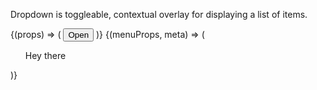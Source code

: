 
Dropdown is toggleable, contextual overlay for displaying a list of items.
<!--
<Dropdown>
    <Dropdown.Toggle>
        Dropdown Button
    </Dropdown.Toggle>
    <Dropdown.Menu>
        <Dropdown.Header>Dropdown header</Dropdown.Header>
        <Dropdown.Item href="">Action</Dropdown.Item>
        <Dropdown.Item href="">Another action</Dropdown.Item>
        <Dropdown.Divider />
        <Dropdown.Item>Separated link</Dropdown.Item>
    </Dropdown.Menu>
</Dropdown>

<DropdownButton title="Dropdown button">
    <Dropdown.Item href="">Action</Dropdown.Item>
    <Dropdown.Item href="">Another action</Dropdown.Item>
    <Dropdown.Divider />
    <Dropdown.Item>Separated link</Dropdown.Item>
</DropdownButton>

Create a split dropdown by combining the Dropdown components with another button and a ButtonGroup

<Dropdown>
    <Button>Split Button</Button>
    <Dropdown.Toggle split />
    <Dropdown.Menu>
        <Dropdown.Header>Dropdown header</Dropdown.Header>
        <Dropdown.Item href="">Action</Dropdown.Item>
    </Dropdown.Menu>
</Dropdown>

Scrolling DropDown Menu
<Dropdown>
    <Dropdown.Menu scrolling>
        <Dropdown.Item key={'1'} value={'Hello'} />
        <Dropdown.Item key={'1'} value={'Hello'} />
        <Dropdown.Item key={'1'} value={'Hello'} />
        <Dropdown.Item key={'1'} value={'Hello'} />
    </Dropdown.Menu>
</Dropdown>
-->
<Dropdown>
  <Dropdown.Toggle>
    {(props) => (
      <Button {...props} className="caret">
        Open
      </Button>
    )}
  </Dropdown.Toggle>
  <Dropdown.Menu flip offset={[0, 8]}>
    {(menuProps, meta) => (
      <ul
        {...menuProps}
        className="p-4 border shadow-md bg-white absolute z-10"
        style={{
          transition: "visibility 500ms, opacity 500ms",
          visibility: meta.show ? "visible" : "hidden",
          opacity: meta.show ? "1" : "0",
        }}
      >
        <p>Hey there</p>
      </ul>
    )}
  </Dropdown.Menu>
</Dropdown>